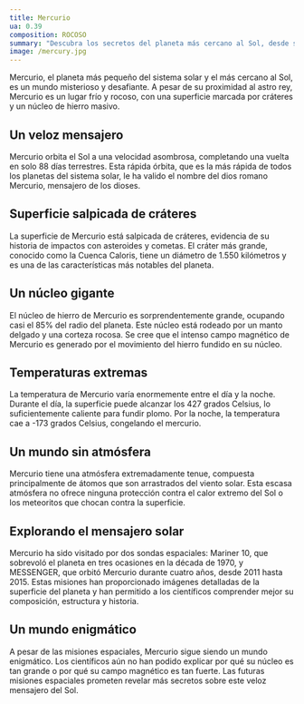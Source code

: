 ```yaml
---
title: Mercurio
ua: 0.39
composition: ROCOSO
summary: "Descubra los secretos del planeta más cercano al Sol, desde su veloz órbita hasta su superficie llena de cráteres."
image: /mercury.jpg
---
```


Mercurio, el planeta más pequeño del sistema solar y el más cercano al Sol, es un mundo misterioso y desafiante. A pesar de su proximidad al astro rey, Mercurio es un lugar frío y rocoso, con una superficie marcada por cráteres y un núcleo de hierro masivo.

## Un veloz mensajero

Mercurio orbita el Sol a una velocidad asombrosa, completando una vuelta en solo 88 días terrestres. Esta rápida órbita, que es la más rápida de todos los planetas del sistema solar, le ha valido el nombre del dios romano Mercurio, mensajero de los dioses.

## Superficie salpicada de cráteres

La superficie de Mercurio está salpicada de cráteres, evidencia de su historia de impactos con asteroides y cometas. El cráter más grande, conocido como la Cuenca Caloris, tiene un diámetro de 1.550 kilómetros y es una de las características más notables del planeta.

## Un núcleo gigante

El núcleo de hierro de Mercurio es sorprendentemente grande, ocupando casi el 85% del radio del planeta. Este núcleo está rodeado por un manto delgado y una corteza rocosa. Se cree que el intenso campo magnético de Mercurio es generado por el movimiento del hierro fundido en su núcleo.

## Temperaturas extremas

La temperatura de Mercurio varía enormemente entre el día y la noche. Durante el día, la superficie puede alcanzar los 427 grados Celsius, lo suficientemente caliente para fundir plomo. Por la noche, la temperatura cae a -173 grados Celsius, congelando el mercurio.

## Un mundo sin atmósfera

Mercurio tiene una atmósfera extremadamente tenue, compuesta principalmente de átomos que son arrastrados del viento solar. Esta escasa atmósfera no ofrece ninguna protección contra el calor extremo del Sol o los meteoritos que chocan contra la superficie.

## Explorando el mensajero solar

Mercurio ha sido visitado por dos sondas espaciales: Mariner 10, que sobrevoló el planeta en tres ocasiones en la década de 1970, y MESSENGER, que orbitó Mercurio durante cuatro años, desde 2011 hasta 2015. Estas misiones han proporcionado imágenes detalladas de la superficie del planeta y han permitido a los científicos comprender mejor su composición, estructura y historia.

## Un mundo enigmático

A pesar de las misiones espaciales, Mercurio sigue siendo un mundo enigmático. Los científicos aún no han podido explicar por qué su núcleo es tan grande o por qué su campo magnético es tan fuerte. Las futuras misiones espaciales prometen revelar más secretos sobre este veloz mensajero del Sol.
